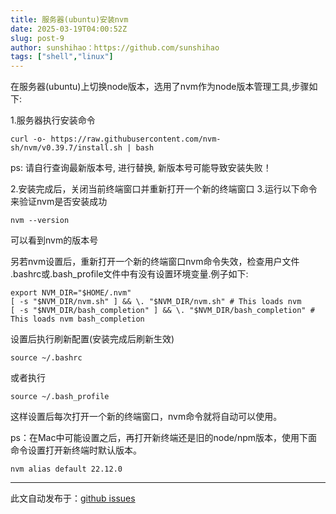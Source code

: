 ```yaml
---
title: 服务器(ubuntu)安装nvm
date: 2025-03-19T04:00:52Z
slug: post-9
author: sunshihao：https://github.com/sunshihao
tags: ["shell","linux"]
---
```


在服务器(ubuntu)上切换node版本，选用了nvm作为node版本管理工具,步骤如下:

1.服务器执行安装命令
```
curl -o- https://raw.githubusercontent.com/nvm-sh/nvm/v0.39.7/install.sh | bash
```
ps: 请自行查询最新版本号, 进行替换, 新版本号可能导致安装失败！

2.安装完成后，关闭当前终端窗口并重新打开一个新的终端窗口
3.运行以下命令来验证nvm是否安装成功
```
nvm --version
```
可以看到nvm的版本号

另若nvm设置后，重新打开一个新的终端窗口nvm命令失效，检查用户文件 .bashrc或.bash_profile文件中有没有设置环境变量.例子如下:
```
export NVM_DIR="$HOME/.nvm" 
[ -s "$NVM_DIR/nvm.sh" ] && \. "$NVM_DIR/nvm.sh" # This loads nvm 
[ -s "$NVM_DIR/bash_completion" ] && \. "$NVM_DIR/bash_completion" # This loads nvm bash_completion
```
设置后执行刷新配置(安装完成后刷新生效)
```
source ~/.bashrc
```
或者执行
```
source ~/.bash_profile
```
这样设置后每次打开一个新的终端窗口，nvm命令就将自动可以使用。

ps：在Mac中可能设置之后，再打开新终端还是旧的node/npm版本，使用下面命令设置打开新终端时默认版本。

```
nvm alias default 22.12.0
```



---
此文自动发布于：<a href="https://github.com/sunshihao/sunshihao.github.io/issues/9" target="_blank">github issues</a>
